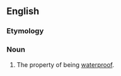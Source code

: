 ==English==

===Etymology===
{{suffix|waterproof|ness}}

===Noun===
{{en-noun|-}}

# The property of being [[waterproof]].